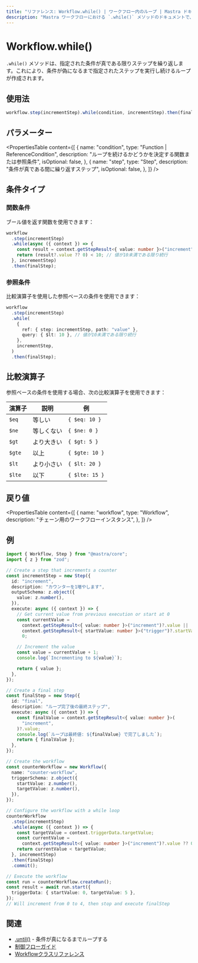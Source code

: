 ```yaml
---
title: "リファレンス: Workflow.while() | ワークフロー内のループ | Mastra ドキュメント"
description: "Mastra ワークフローにおける `.while()` メソッドのドキュメントで、指定された条件が真である限りステップを繰り返します。"
---
```


# Workflow.while()

`.while()` メソッドは、指定された条件が真である限りステップを繰り返します。これにより、条件が偽になるまで指定されたステップを実行し続けるループが作成されます。

## 使用法

```typescript
workflow.step(incrementStep).while(condition, incrementStep).then(finalStep);
```

## パラメーター

<PropertiesTable
  content={[
    {
      name: "condition",
      type: "Function | ReferenceCondition",
      description: "ループを続けるかどうかを決定する関数または参照条件",
      isOptional: false,
    },
    {
      name: "step",
      type: "Step",
      description: "条件が真である間に繰り返すステップ",
      isOptional: false,
    },
  ]}
/>

## 条件タイプ

### 関数条件

ブール値を返す関数を使用できます：

```typescript
workflow
  .step(incrementStep)
  .while(async ({ context }) => {
    const result = context.getStepResult<{ value: number }>("increment");
    return (result?.value ?? 0) < 10; // 値が10未満である限り続行
  }, incrementStep)
  .then(finalStep);
```

### 参照条件

比較演算子を使用した参照ベースの条件を使用できます：

```typescript
workflow
  .step(incrementStep)
  .while(
    {
      ref: { step: incrementStep, path: "value" },
      query: { $lt: 10 }, // 値が10未満である限り続行
    },
    incrementStep,
  )
  .then(finalStep);
```

## 比較演算子

参照ベースの条件を使用する場合、次の比較演算子を使用できます：

| 演算子 | 説明       | 例             |
| ------ | ---------- | -------------- |
| `$eq`  | 等しい     | `{ $eq: 10 }`  |
| `$ne`  | 等しくない | `{ $ne: 0 }`   |
| `$gt`  | より大きい | `{ $gt: 5 }`   |
| `$gte` | 以上       | `{ $gte: 10 }` |
| `$lt`  | より小さい | `{ $lt: 20 }`  |
| `$lte` | 以下       | `{ $lte: 15 }` |

## 戻り値

<PropertiesTable
  content={[
    {
      name: "workflow",
      type: "Workflow",
      description: "チェーン用のワークフローインスタンス",
    },
  ]}
/>

## 例

```typescript
import { Workflow, Step } from "@mastra/core";
import { z } from "zod";

// Create a step that increments a counter
const incrementStep = new Step({
  id: "increment",
  description: "カウンターを1増やします",
  outputSchema: z.object({
    value: z.number(),
  }),
  execute: async ({ context }) => {
    // Get current value from previous execution or start at 0
    const currentValue =
      context.getStepResult<{ value: number }>("increment")?.value ||
      context.getStepResult<{ startValue: number }>("trigger")?.startValue ||
      0;

    // Increment the value
    const value = currentValue + 1;
    console.log(`Incrementing to ${value}`);

    return { value };
  },
});

// Create a final step
const finalStep = new Step({
  id: "final",
  description: "ループ完了後の最終ステップ",
  execute: async ({ context }) => {
    const finalValue = context.getStepResult<{ value: number }>(
      "increment",
    )?.value;
    console.log(`ループは最終値: ${finalValue} で完了しました`);
    return { finalValue };
  },
});

// Create the workflow
const counterWorkflow = new Workflow({
  name: "counter-workflow",
  triggerSchema: z.object({
    startValue: z.number(),
    targetValue: z.number(),
  }),
});

// Configure the workflow with a while loop
counterWorkflow
  .step(incrementStep)
  .while(async ({ context }) => {
    const targetValue = context.triggerData.targetValue;
    const currentValue =
      context.getStepResult<{ value: number }>("increment")?.value ?? 0;
    return currentValue < targetValue;
  }, incrementStep)
  .then(finalStep)
  .commit();

// Execute the workflow
const run = counterWorkflow.createRun();
const result = await run.start({
  triggerData: { startValue: 0, targetValue: 5 },
});
// Will increment from 0 to 4, then stop and execute finalStep
```

## 関連

- [.until()](./until.mdx) - 条件が真になるまでループする
- [制御フローガイド](../../docs/workflows/control-flow.mdx)
- [Workflowクラスリファレンス](./workflow.mdx)
